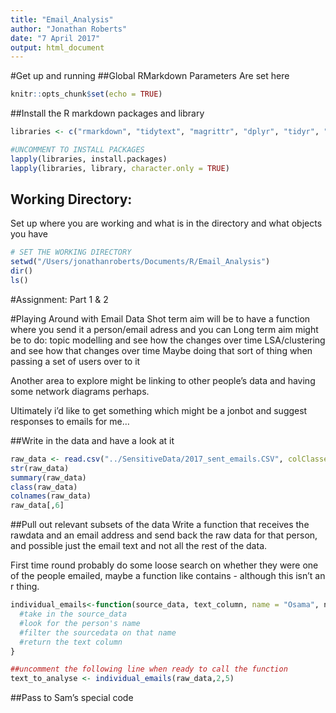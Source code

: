 ```yaml
---
title: "Email_Analysis"
author: "Jonathan Roberts"
date: "7 April 2017"
output: html_document
---
```


#Get up and running
##Global RMarkdown Parameters
Are set here

```r
knitr::opts_chunk$set(echo = TRUE)
```


##Install the R markdown packages and library

```r
libraries <- c("rmarkdown", "tidytext", "magrittr", "dplyr", "tidyr", "lazyeval", "purrr")

#UNCOMMENT TO INSTALL PACKAGES
lapply(libraries, install.packages)
lapply(libraries, library, character.only = TRUE)
```

## Working Directory: 
Set up where you are working and what is in the directory and what objects you have
 
```r

# SET THE WORKING DIRECTORY
setwd("/Users/jonathanroberts/Documents/R/Email_Analysis")
dir()
ls()

```

#Assignment: Part 1 & 2


#Playing Around with Email Data
Shot term aim will be to have a function where you send it a person/email adress and you can 
Long term aim might be to do:
topic modelling and see how the changes over time
LSA/clustering and see how that changes over time
Maybe doing that sort of thing when passing a set of users over to it

Another area to explore might be linking to other people's data and having some network diagrams perhaps.

Ultimately i'd like to get something which might be a jonbot and suggest responses to emails for me...



##Write in the data and have a look at it

```r

raw_data <- read.csv("../SensitiveData/2017_sent_emails.CSV", colClasses = "character")
str(raw_data)
summary(raw_data)
class(raw_data)
colnames(raw_data)
raw_data[,6]

```


##Pull out relevant subsets of the data
Write a function that receives the rawdata and an email address and send back the raw data for that person, and possible just the email text and not all the rest of the data.

First time round probably do some loose search on whether they were one of the people emailed, maybe a function like contains - although this isn't an r thing.

```r

individual_emails<-function(source_data, text_column, name = "Osama", name_column){
  #take in the source_data
  #look for the person's name
  #filter the sourcedata on that name
  #return the text column
}

##uncomment the following line when ready to call the function
text_to_analyse <- individual_emails(raw_data,2,5)


```


##Pass to Sam's special code
```r



```




